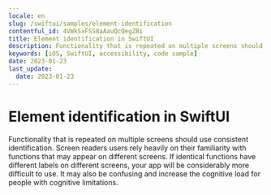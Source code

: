 ```yaml
---
locale: en
slug: /swiftui/samples/element-identification
contentful_id: 4VWkSxFSS8aAauQcQegZBi
title: Element identification in SwiftUI
description: Functionality that is repeated on multiple screens should use consistent identification.
keywords: [iOS, SwiftUI, accessibility, code sample]
date: 2023-01-23
last_update:
  date: 2023-01-23
---
```


# Element identification in SwiftUI

Functionality that is repeated on multiple screens should use consistent identification. Screen readers users rely heavily on their familiarity with functions that may appear on different screens. If identical functions have different labels on different screens, your app will be considerably more difficult to use. It may also be confusing and increase the cognitive load for people with cognitive limitations.

<CodeSample id="element-identification" platform="swiftui" locale="en"/>
